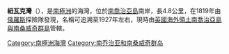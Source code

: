 '''紐瓦克灣'''（{{lang-en|Newark Bay}}），是[[南極洲|南極洲]]的海灣，位於[[南喬治亞島|南喬治亞島]]南岸，長4.8公里，在1819年由[[俄羅斯|俄羅斯]]探險隊發現，名稱可追溯至1927年左右，現時由[[英國海外領土|英國海外領土]][[南喬治亞島與南桑威奇群島|南喬治亞島與南桑威奇群島]]管轄。

{{coord|54|21|S|36|55|W|display=title}}

{{Antarctica-geo-stub}}
[[Category:南極洲海灣|Category:南極洲海灣]]
[[Category:南乔治亚和南桑威奇群岛|Category:南乔治亚和南桑威奇群岛]]